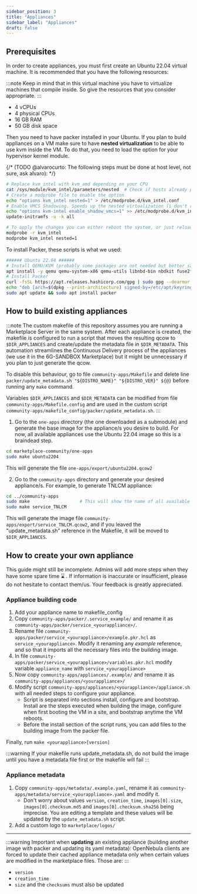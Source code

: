 ```yaml
---
sidebar_position: 3
title: "Appliances"
sidebar_label: "Appliances"
draft: false
---
```



## Prerequisites

In order to create appliances, you must first create an Ubuntu 22.04 virtual machine. It is recommended that you have the following resources:

:::note
Keep in mind that in this virtual machine you have to virtualize machines that compile inside. So give the resources that you consider appropriate.
:::

- 4 vCPUs
- 4 physical CPUs
- 16 GB RAM
- 50 GB disk space

Then you need to have packer installed in your Ubuntu. If you plan to build appliances on a VM make sure to have **nested virtualization** to be able to use kvm inside the VM. To do that, you need to load the option for your hypervisor kernel module. 

{/* (TODO @alvarocurto: The following steps must be done at host level, not sure, ask alvaro): */}

```bash
# Replace kvm_intel with kvm_amd depending on your CPU
cat /sys/module/kvm_intel/parameters/nested  # Check if hosts already permits nested virtualization
# Create a modprobe file to enable the option
echo "options kvm_intel nested=1" > /etc/modprobe.d/kvm_intel.conf
# Enable VMCS Shadowing. Speeds up the nested virtualization (i don't remember the source of this)
echo "options kvm-intel enable_shadow_vmcs=1" >> /etc/modprobe.d/kvm_intel.conf
update-initramfs -u -k all

# To apply the changes you can either reboot the system, or just reload the module (you still need to have no active VMs in the host)
modprobe -r kvm_intel
modprobe kvm_intel nested=1
```

To install Packer, these scripts is what we used:

```bash
###### Ubuntu 22.04 ######
# Install QEMU/KVM (probably some packages are not needed but better safe than sorry)
apt install -y qemu qemu-system-x86 qemu-utils libnbd-bin nbdkit fuse2fs qemu-system ovmf cloud-utils cloud-image-utils parted genisoimage guestfs-tools make nginx dpkg rpm rsync ruby 
# Install Packer
curl -fsSL https://apt.releases.hashicorp.com/gpg | sudo gpg --dearmor -o /etc/apt/keyrings/hashicorp.gpg
echo "deb [arch=$(dpkg --print-architecture) signed-by=/etc/apt/keyrings/hashicorp.gpg] https://apt.releases.hashicorp.com $(lsb_release -cs) main" | sudo tee /etc/apt/sources.list.d/hashicorp.list > /dev/null
sudo apt update && sudo apt install packer
```

## How to build existing appliances

:::note
The custom makefile of this repository assumes you are running a Marketplace Server in the same system. After each appliance is created, the makefile is configured to run a script that moves the resulting qcow to `$DIR_APPLIANCES` and create/update the metadata file in `$DIR_METADATA`. This automation streamlines the Continuous Delivery process of the appliances (we use it in the <Link to={SANDBOX_MARKETPLACE}>6G-SANDBOX Marketplace</Link>) but it might be unnecessary if you plan to just generate the qcow.

To disable this behaviour, go to file `community-apps/Makefile` and delete line `packer/update_metadata.sh "${DISTRO_NAME}" "${DISTRO_VER}" ${@}` before running any `make` command.

Variables `$DIR_APPLIANCES` and `$DIR_METADATA` can be modified from file `community-apps/Makefile.config` and are used in the custom script `community-apps/makefile_config/packer/update_metadata.sh`.
:::

1. Go to the `one-apps` directory (the one downloaded as a submodule) and generate the base image for the appliance/s you desire to build. For now, all available appliances use the Ubuntu 22.04 image so this is a braindead step.
```bash
cd marketplace-community/one-apps
sudo make ubuntu2204
```
This will generate the file `one-apps/export/ubuntu2204.qcow2`

2. Go to the `community-apps` directory and generate your desired appliance/s. For example, to generate TNLCM appliance:
```bash
cd ../community-apps
sudo make                   # This will show the name of all available appliances to build
sudo make service_TNLCM
```
This will generate the image file `community-apps/export/service_TNLCM.qcow2`, and if you leaved the "update_metadata.sh" reference in the Makefile, it will be moved to `$DIR_APPLIANCES`.

## How to create your own appliance

This guide might still be incomplete. Admins will add more steps when they have some spare time ⌛ . If information is inaccurate or insufficient, please do not hesitate to contact them/us. Your feedback is greatly appreciated.

### Appliance building code

1. Add your appliance name to makefile_config
2. Copy `community-apps/packer/.service_example/` and rename it as `community-apps/packer/service_<yourappliance>/`.
3. Rename file `community-apps/packer/service_<yourappliance>/example.pkr.hcl` as `service_<yourappliance>`. Modify it renaming any *example* reference, and so that it imports all the necessary files into the building image.
4. In file `community-apps/packer/service_<yourappliance>/variables.pkr.hcl` modify variable `appliance_name` with `service_<yourappliance>`
5. Now copy `community-apps/appliances/.example/` and rename it as `community-apps/appliances/<yourappliance>/`
6. Modify script `community-apps/appliances/<yourappliance>/appliance.sh` with all needed steps to configure your appliance.
    - Script is separated into sections install, configure and bootstrap. Install are the steps executed when building the image, configure when first booting the VM in a site, and bootstrap anytime the VM reboots.
    - Before the install section of the script runs, you can add files to the building image from the packer file.

Finally, run `make <yourappliance>[version]`

:::warning
If your makefile runs update_metadata.sh, do not build the image until you have a metadata file first or the makefile will fail
:::

### Appliance metadata

1. Copy `community-apps/metadata/.example.yaml`, rename it as `community-apps/metadata/service_<yourappliance>.yaml` and modify it.
    - Don't worry about values `version`, `creation_time`, `images[0].size`, `images[0].checksum.md5` and `images[0].checksum.sha256` being imprecise. You are editing a template and these values will be updated by the `update_metadata.sh` script.
2. Add a custom logo to `marketplace/logos/`

---

:::warning
Important when **updating** an existing appliance (building another image with packer and updating its yaml metadata):
OpenNebula clients are forced to update their cached appliance metadata only when certain values are modified in the marketplace files. Those are:
:::

- `version`
- `creation_time`
- `size` and the `checksums` must also be updated
